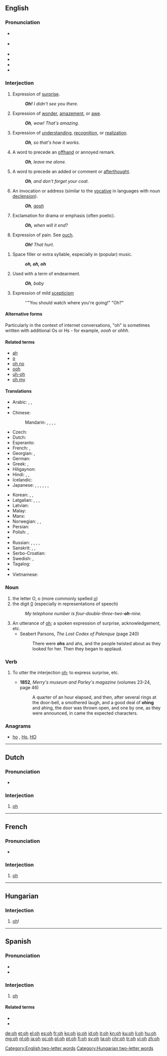 {{also|OH|óh|öh}}
==English==

===Pronunciation===
* {{a|UK}} {{IPA|/əʊ/}}
* {{a|US}} {{IPA|/oʊ/}}
* {{audio|en-us-oh-surprise.ogg|Audio (US) (surprise)}}
* {{audio|en-us-oh-realization.ogg|Audio (US) (realization)}}
* {{homophones|lang=en|o|owe}}
* {{rhymes|əʊ}}

===Interjection===
{{en-interj}}

# Expression of [[surprise]].
#: '''''Oh!'''  I didn't see you there.''
# Expression of [[wonder]], [[amazement]], or [[awe]].
#: '''''Oh''', wow! That's amazing.''
# Expression of [[understanding]], [[recognition]], or [[realization]].
#: '''''Oh''', so that's how it works.''
# A word to precede an [[offhand]] or annoyed remark.
#: '''''Oh''', leave me alone.''
# A word to precede an added or comment or [[afterthought]].
#: '''''Oh''', and don't forget your coat.''
# An invocation or address (similar to the [[vocative]] in languages with noun [[declension]]).
#: '''''Oh''', [[gosh]]''
# Exclamation for drama or emphasis (often poetic).
#: '''''Oh,''' when will it end?''
# Expression of pain.  See [[ouch]].
#: '''''Oh!''' That hurt.''
{{quote-Fanny Hill|part=2
|"'''Oh'''! . . . '''oh'''! . . . I can't bear it . . . It is too much . . . I die . . . I am going . . ." were Polly's expressions of extasy}}
# Space filler or extra syllable, especially in (popular) music.
#: '''''oh, oh, oh'''''
# Used with a term of endearment.
#: '''''Oh''', baby''
# {{context|interrogative|lang=en}} Expression of mild [[scepticism]]
#: ''"You should watch where you're going!" "Oh?"

====Alternative forms====
Particularly in the context of internet conversations, "oh" is sometimes written with additional Os or Hs - for example, ''oooh'' or ''ohhh''.

====Related terms====
* [[ah]]
* [[o]]
* [[oh no]]
* [[ooh]]
* [[uh-oh]]
* [[oh my]]

====Translations====
{{trans-top|expression of surprise}}
* Arabic: {{t-|ar|وا|tr=wā}}, {{t+|ar|يا|tr=yā}}, {{t-|ar|أوه|tr=ʾū, ʾūh|sc=Arab}}
* {{trreq|hy}}
* Chinese:
*: Mandarin: {{t+|cmn|哎呀|tr=āiyā|sc=Hani}}, {{t+|cmn|哎哟|tr=āiyō|sc=Hani}}, {{qualifier|different tone expresses different level of surprise}} {{t|cmn|哦|tr=o, ò, ó|sc=Hani}}, {{t|cmn|呵|tr=hē|sc=Hani}}, {{t|cmn|嗯|tr=ēn|sc=Hani}}
* Czech: {{t+|cs|ach}}
* Dutch: {{t+|nl|o}}
* Esperanto: {{t+|eo|ho}}
* French: {{t+|fr|oh}}, {{t+|fr|ah}}
* Georgian: {{t-|ka|ოჰ|tr=oh|sc=Geor}}, {{t-|ka|ახ|tr=ax|sc=Geor}}
* German: {{t+|de|ach}}
* Greek: {{t+|el|ω|tr=o|sc=Grek}}, {{t+|el|α|tr=a|sc=Grek}}
* Hiligaynon: {{tø|hil|abao|alt=abáo}}
* Hindi: {{t-|hi|अरे|tr=are|sc=Deva}}, {{t-|hi|हे|tr=he|sc=Deva}}, {{t+|hi|ओ|tr=o|sc=Deva}}
* Icelandic: {{t+|is|ó}}
* Japanese: {{t-|ja|あら|tr=ara}}, {{t+|ja|おや|tr=oya}}, {{t-|ja|まあ|tr=mā}}, {{t+|ja|ああ|tr=ā}}, {{t-|ja|へえ|tr=hē|sc=Jpan}}, {{t+|ja|お|tr=o|sc=Jpan}}, {{t+|ja|あ|tr=a|sc=Jpan}}
{{trans-mid}}
* Korean: {{t+|ko|아|tr=a|sc=Kore}}, {{t+|ko|오|tr=o|sc=Kore}}, {{t+|ko|어|tr=eo|sc=Kore}}
* Latgalian: {{tø|ltg|oi}}, {{tø|ltg|ai}}, {{tø|ltg|ek}}, {{tø|ltg|a}}
* Latvian: {{t-|lv|ak}}
* Malay: {{t-|ms|oh}}
* Manx: {{t-|gv|ugh}}
* Norwegian: {{t-|no|oi}}, {{t+|no|å}}, {{t+|no|ai}}
* Persian: {{t+|fa|به|tr=ba|sc=fa-Arab}}
* Polish: {{t+|pl|och}}, {{t+|pl|ach}}
* {{trreq|ro}}
* Russian: {{t+|ru|о|tr=o}}, {{t+|ru|ой|tr=oj}}, {{t+|ru|ах|tr=ax}}, {{t+|ru|ох|tr=ox}}, {{t+|ru|ого|tr=ohó, ogó|sc=Cyrl}}
* Sanskrit: {{t-|sa|अहो|tr=aho|sc=Deva}} {{qualifier|for joyful or painful surprise}}, {{t-|sa|हा|tr=hā|sc=Deva}}, {{t-|sa|ओ|tr=o|sc=Deva}} {{qualifier|in common speech, informally}}
* Serbo-Croatian: {{t-|sh|oj}}
* Swedish: {{t+|sv|åh}}, {{t+|sv|å}}
* Tagalog: {{t+|tl|ay}}
* {{trreq|tr}}
* Vietnamese: {{t+|vi|ồ}}
{{trans-bottom}}

===Noun===
{{en-noun}}

# the letter O, o (more commonly spelled [[o]])
# the digit [[0]] (especially in representations of speech)
#: ''My telephone number is four-double-three-two-'''oh'''-nine.''
# An utterance of [[oh]]; a spoken expression of surprise, acknowledgement, etc.
#* Seabert Parsons, ''The Lost Codex of Palenque'' (page 240)
#*: There were '''ohs''' and ahs, and the people twisted about as they looked for her. Then they began to applaud.

===Verb===
{{en-verb}}

# {{context|intransitive|lang=en}} To utter the interjection [[oh]]; to express surprise, etc.
#* '''1852''', ''Merry's museum and Parley's magazine'' (volumes 23-24, page 46)
#*: A quarter of an hour elapsed, and then, after several rings at the door-bell, a smothered laugh, and a good deal of '''ohing''' and ahing, the door was thrown open, and one by one, as they were announced, in came the expected characters.

===Anagrams===
* [[ho#English|ho]] , [[Ho#English|Ho]], [[HO#English|HO]]

[[Category:English two-letter words]]

----

==Dutch==

===Pronunciation===
* {{IPA|/oː/|lang=nl}}

===Interjection===
{{nl-interj}}

# [[#English|oh]]

----

==French==

===Pronunciation===
* {{IPA|/o/|lang=fr}}

===Interjection===
{{head|fr|interjection}}

# [[#English|oh]]

----

==Hungarian==

===Interjection===
{{head|hu|interjection}}

# [[oh#English|oh]]!

[[Category:Hungarian two-letter words]]

----

==Spanish==

===Pronunciation===
* {{IPA|/o/|lang=es}}
* {{homophones|o|ó|lang=es}}

===Interjection===
{{es-intj}}

# [[#English|oh]] {{gloss|expression of awe, surprise, pain or realization}}

====Related terms====
* {{l|es|ah}}
* {{l|es|eh}}

[[de:oh]]
[[et:oh]]
[[el:oh]]
[[es:oh]]
[[fr:oh]]
[[ko:oh]]
[[io:oh]]
[[id:oh]]
[[it:oh]]
[[kn:oh]]
[[ku:oh]]
[[li:oh]]
[[hu:oh]]
[[mg:oh]]
[[nl:oh]]
[[ja:oh]]
[[oc:oh]]
[[pl:oh]]
[[pt:oh]]
[[fi:oh]]
[[sv:oh]]
[[ta:oh]]
[[chr:oh]]
[[tr:oh]]
[[vi:oh]]
[[zh:oh]]
